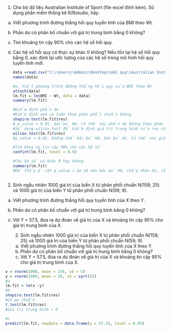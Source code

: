 1.  Cho bộ dữ liệu Australian Institute of Sport (file excel đính kèm). Sử dụng phần mềm thống kê R/Rstudio, hãy:

```{=html}
<!-- -->
```
a.  Viết phương trình đường thẳng hồi quy tuyến tính của BMI theo Wt.

b.  Phần dư có phân bố chuẩn với giá trị trung bình bằng 0 không?

c.  Tìm khoảng tin cậy 90% cho các hệ số hồi quy.

d.  Các hệ số hồi quy có thực sự khác 0 không? Nếu tồn tại hệ số hồi quy bằng 0, xác định lại ước lượng của các hệ số trong mô hình hồi quy tuyến tính mới.

    ```{r}
    data =read.csv("C:\\Users\\Admin\\Desktop\\Hồi quy\\Australian Institute of Sport.csv")
    names(data)

    #a. Viết phương trình đường thẳng hồi quy của BMI theo Wt
    attach(data)
    lm.fit = lm(BMI ~ Wt, data = data)
    summary(lm.fit)

    #Kiểm định phần dư
    #Kiểm định xem có tuân theo phân phối chuẩn không
    shapiro.test(lm.fit$res) 
    # p_value < 0.05, bác bỏ H0. Có thể nói phần dư không theo phân phối chuẩn
    #Sử dụng wilcox.test để kiểm định giá trị trung bình của res có = 0 hay không
    wilcox.test(lm.fit$res)
    #p_value > 0.05, không thể bác bỏ H0, bác bỏ H1. Có thể nói giá trị trung bình = 0

    #Tìm khoảng tin cậy 90% cho các hệ số
    confint(lm.fit, level = 0.9)

    #Các hệ số có khác 0 hay không
    summary(lm.fit)
    #Dễ thấy ở cột p_value < 2e-16 nên bác bỏ H0, chấp nhận H1, rằng các hệ số khác không



    ```

```{=html}
<!-- -->
```
2.  Sinh ngẫu nhiên 1000 giá trị của biến X từ phân phối chuẩn N(158; 25) và 1000 giá trị của biến Y từ phân phối chuẩn N(59; 9).

```{=html}
<!-- -->
```
a.  Viết phương trình đường thẳng hồi quy tuyến tính của X theo Y.

b.  Phần dư có phân bố chuẩn với giá trị trung bình bằng 0 không?

c.  Với Y = 57.5, đưa ra dự đoán về giá trị của X và khoảng tin cậy 95% cho giá trị trung bình của X.

    2.  Sinh ngẫu nhiên 1000 giá trị của biến X từ phân phối chuẩn N(158; 25) và 1000 giá trị của biến Y từ phân phối chuẩn N(59; 9).

    ```{=html}
    <!-- -->
    ```
    a.  Viết phương trình đường thẳng hồi quy tuyến tính của X theo Y.
    b.  Phần dư có phân bố chuẩn với giá trị trung bình bằng 0 không?
    c.  Với Y = 57.5, đưa ra dự đoán về giá trị của X và khoảng tin cậy 95% cho giá trị trung bình của X.

```{r}
x = rnorm(1000, mean = 158, sd = 5)
y = rnorm(1000, mean = 59, sd = sqrt(5))
#a
lm.fit = lm(x ~y)
#b
shapiro.test(lm.fit$res)
#Có pp chuẩn
t.test(lm.fit$res)
#Gía trị trung bình = 0

#c
predict(lm.fit, newdata = data.frame(y = 57.5), level = 0.95)
```
